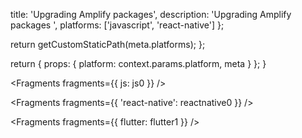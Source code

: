
  title: 'Upgrading Amplify packages',
  description: 'Upgrading Amplify packages ',
  platforms: ['javascript', 'react-native']
};

  return getCustomStaticPath(meta.platforms);
};

  return {
    props: {
      platform: context.params.platform,
      meta
    }
  };
}


<Fragments fragments={{ js: js0 }} />


<Fragments fragments={{ 'react-native': reactnative0 }} />


<Fragments fragments={{ flutter: flutter1 }} />
